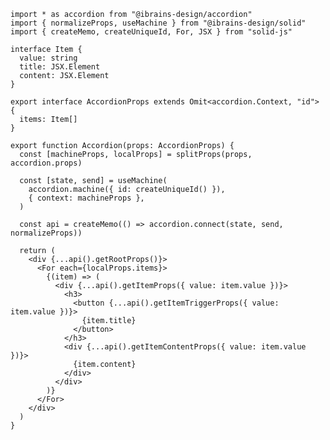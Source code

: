 ```tsx
import * as accordion from "@ibrains-design/accordion"
import { normalizeProps, useMachine } from "@ibrains-design/solid"
import { createMemo, createUniqueId, For, JSX } from "solid-js"

interface Item {
  value: string
  title: JSX.Element
  content: JSX.Element
}

export interface AccordionProps extends Omit<accordion.Context, "id"> {
  items: Item[]
}

export function Accordion(props: AccordionProps) {
  const [machineProps, localProps] = splitProps(props, accordion.props)

  const [state, send] = useMachine(
    accordion.machine({ id: createUniqueId() }),
    { context: machineProps },
  )

  const api = createMemo(() => accordion.connect(state, send, normalizeProps))

  return (
    <div {...api().getRootProps()}>
      <For each={localProps.items}>
        {(item) => (
          <div {...api().getItemProps({ value: item.value })}>
            <h3>
              <button {...api().getItemTriggerProps({ value: item.value })}>
                {item.title}
              </button>
            </h3>
            <div {...api().getItemContentProps({ value: item.value })}>
              {item.content}
            </div>
          </div>
        )}
      </For>
    </div>
  )
}
```
